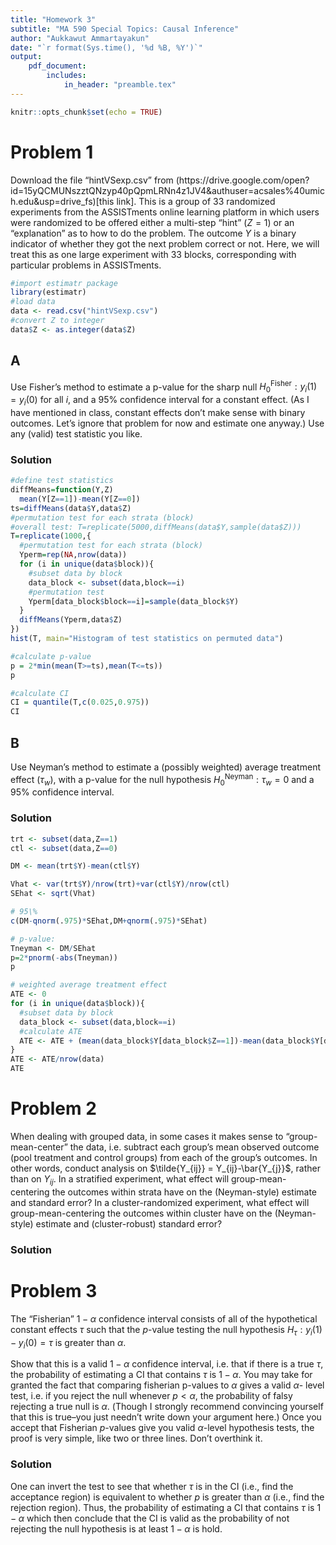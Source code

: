 ---
title: "Homework 3"
subtitle: "MA 590 Special Topics: Causal Inference"
author: "Aukkawut Ammartayakun"
date: "`r format(Sys.time(), '%d %B, %Y')`"
output:
    pdf_document:
        includes:
            in_header: "preamble.tex"
---

```{r setup, include=FALSE}
knitr::opts_chunk$set(echo = TRUE)
```

# Problem 1
Download the file “hintVSexp.csv” from 
(https://drive.google.com/open?id=15yQCMUNszztQNzyp40pQpmLRNn4z1JV4&authuser=acsales%40umich.edu&usp=drive_fs)[this link].
This is a group of 33 randomized experiments from the ASSISTments online learning 
platform in which users were randomized to be offered either a multi-step “hint” ($Z = 1$) or 
an “explanation” as to how to do the problem. The outcome $Y$ is a binary indicator of 
whether they got the next problem correct or not. Here, we will treat this as one large 
experiment with 33 blocks, corresponding with particular problems in ASSISTments.
```{r}
#import estimatr package
library(estimatr)
#load data
data <- read.csv("hintVSexp.csv")
#convert Z to integer
data$Z <- as.integer(data$Z)
```
## A
Use Fisher’s method to estimate a p-value for the sharp null $H^{\text{Fisher}}_0 :y_i(1) = y_i(0)$ for all $i$, and 
a 95% confidence interval for a constant effect. (As I have mentioned in class, constant 
effects don’t make sense with binary outcomes. Let’s ignore that problem for now and 
estimate one anyway.) Use any (valid) test statistic you like.

### Solution
```{r}
#define test statistics
diffMeans=function(Y,Z)
  mean(Y[Z==1])-mean(Y[Z==0])
ts=diffMeans(data$Y,data$Z)
#permutation test for each strata (block)
#overall test: T=replicate(5000,diffMeans(data$Y,sample(data$Z)))
T=replicate(1000,{
  #permutation test for each strata (block)
  Yperm=rep(NA,nrow(data))
  for (i in unique(data$block)){
    #subset data by block
    data_block <- subset(data,block==i)
    #permutation test
    Yperm[data_block$block==i]=sample(data_block$Y)
  }
  diffMeans(Yperm,data$Z)
})
hist(T, main="Histogram of test statistics on permuted data")

#calculate p-value
p = 2*min(mean(T>=ts),mean(T<=ts))
p

#calculate CI
CI = quantile(T,c(0.025,0.975))
CI
```

## B
Use Neyman’s method to estimate a (possibly weighted) average treatment effect ($\tau_w$), with 
a p-value for the null hypothesis $H^\text{Neyman}_0:\tau_w = 0$ and a 95% confidence interval.

### Solution

```{r}
trt <- subset(data,Z==1)
ctl <- subset(data,Z==0)

DM <- mean(trt$Y)-mean(ctl$Y)

Vhat <- var(trt$Y)/nrow(trt)+var(ctl$Y)/nrow(ctl)
SEhat <- sqrt(Vhat)

# 95\%
c(DM-qnorm(.975)*SEhat,DM+qnorm(.975)*SEhat)

# p-value:
Tneyman <- DM/SEhat
p=2*pnorm(-abs(Tneyman))
p

# weighted average treatment effect
ATE <- 0
for (i in unique(data$block)){
  #subset data by block
  data_block <- subset(data,block==i)
  #calculate ATE
  ATE <- ATE + (mean(data_block$Y[data_block$Z==1])-mean(data_block$Y[data_block$Z==0]))*nrow(data_block)
}
ATE <- ATE/nrow(data)
ATE
```

# Problem 2
When dealing with grouped data, in some cases it makes sense to “group-mean-center” the 
data, i.e. subtract each group’s mean observed outcome (pool treatment and control 
groups) from each of the group’s outcomes. In other words, conduct analysis on $\tilde{Y_{ij}} = Y_{ij}-\bar{Y_{j}}$, 
rather than on $Y_{ij}$.
In a stratified experiment, what effect will group-mean-centering the outcomes within 
strata have on the (Neyman-style) estimate and standard error?
In a cluster-randomized experiment, what effect will group-mean-centering the outcomes 
within cluster have on the (Neyman-style) estimate and (cluster-robust) standard error?

### Solution



# Problem 3
The “Fisherian” $1-\alpha$ confidence interval consists of all of the hypothetical constant effects $\tau$
such that the $p$-value testing the null hypothesis $H_\tau:y_i(1)-y_i(0) = \tau$ is greater than $\alpha$.

Show that this is a valid $1-\alpha$ confidence interval, i.e. that if there is a true $\tau$, the probability 
of estimating a CI that contains $\tau$ is $1-\alpha$.
You may take for granted the fact that comparing fisherian p-values to $\alpha$ gives a valid $\alpha$-
level test, i.e. if you reject the null whenever $p < \alpha$, the probability of falsy rejecting a true 
null is $\alpha$. (Though I strongly recommend convincing yourself that this is true–you just 
needn’t write down your argument here.)
Once you accept that Fisherian $p$-values give you valid $\alpha$-level hypothesis tests, the proof is 
very simple, like two or three lines. Don’t overthink it.

### Solution

One can invert the test to see that whether $\tau$ is in the CI (i.e., find the acceptance region) is equivalent to whether $p$ is greater than $\alpha$ (i.e., find the rejection region). Thus, the probability of estimating a CI that contains $\tau$ is $1-\alpha$ which then conclude that the CI is valid as the probability of not rejecting the null hypothesis is at least $1-\alpha$ is hold.
